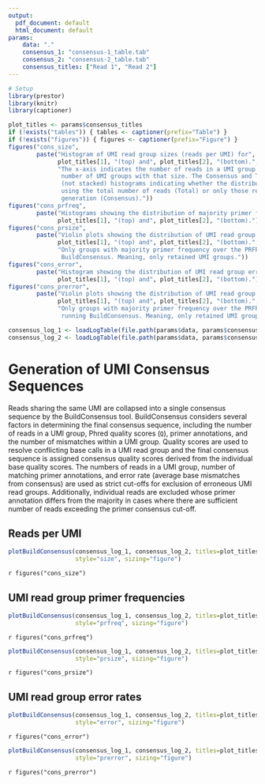 ```yaml
---
output:
  pdf_document: default
  html_document: default
params:
    data: "."
    consensus_1: "consensus-1_table.tab"
    consensus_2: "consensus-2_table.tab"
    consensus_titles: ["Read 1", "Read 2"]
---
```


```R
# Setup
library(prestor)
library(knitr)
library(captioner)

plot_titles <- params$consensus_titles
if (!exists("tables")) { tables <- captioner(prefix="Table") }
if (!exists("figures")) { figures <- captioner(prefix="Figure") }
figures("cons_size", 
        paste("Histogram of UMI read group sizes (reads per UMI) for",  
              plot_titles[1], "(top) and", plot_titles[2], "(bottom).",
              "The x-axis indicates the number of reads in a UMI group and the y-axis is the 
               number of UMI groups with that size. The Consensus and Total bars are overlayed 
               (not stacked) histograms indicating whether the distribution has been calculated 
               using the total number of reads (Total) or only those reads used for consensus 
               generation (Consensus)."))
figures("cons_prfreq", 
        paste("Histograms showing the distribution of majority primer frequency for all UMI read groups for",
              plot_titles[1], "(top) and", plot_titles[2], "(bottom)."))
figures("cons_prsize", 
        paste("Violin plots showing the distribution of UMI read group sizes by majority primer for",
              plot_titles[1], "(top) and", plot_titles[2], "(bottom).",
              "Only groups with majority primer frequency over the PRFREQ threshold set when running
               BuildConsensus. Meaning, only retained UMI groups."))
figures("cons_error", 
        paste("Histogram showing the distribution of UMI read group error rates for",
              plot_titles[1], "(top) and", plot_titles[2], "(bottom)."))
figures("cons_prerror", 
        paste("Violin plots showing the distribution of UMI read group error rates by majority primer for",
              plot_titles[1], "(top) and", plot_titles[2], "(bottom).",
              "Only groups with majority primer frequency over the PRFREQ threshold set when 
               running BuildConsensus. Meaning, only retained UMI groups."))
```

```r
consensus_log_1 <- loadLogTable(file.path(params$data, params$consensus_1))
consensus_log_2 <- loadLogTable(file.path(params$data, params$consensus_2))
```

# Generation of UMI Consensus Sequences

Reads sharing the same UMI are collapsed into a single consensus sequence by
the BuildConsensus tool. BuildConsensus considers several factors in determining
the final consensus sequence, including the number of reads in a UMI group, 
Phred quality scores (`Q`), primer annotations, and the number of mismatches 
within a UMI group. Quality scores are used to resolve conflicting base calls in
a UMI read group and the final consensus sequence is assigned consensus quality 
scores derived from the individual base quality scores. The numbers of reads in a UMI
group, number of matching primer annotations, and error rate (average base mismatches from 
consensus) are used as strict cut-offs for exclusion of erroneous UMI read groups.
Additionally, individual reads are excluded whose primer annotation differs from 
the majority in cases where there are sufficient number of reads exceeding 
the primer consensus cut-off.

## Reads per UMI

```r
plotBuildConsensus(consensus_log_1, consensus_log_2, titles=plot_titles, 
                   style="size", sizing="figure")
```

`r figures("cons_size")`

## UMI read group primer frequencies

```r
plotBuildConsensus(consensus_log_1, consensus_log_2, titles=plot_titles, 
                   style="prfreq", sizing="figure")
```

`r figures("cons_prfreq")`

```r
plotBuildConsensus(consensus_log_1, consensus_log_2, titles=plot_titles, 
                   style="prsize", sizing="figure")
```

`r figures("cons_prsize")`

## UMI read group error rates

```r
plotBuildConsensus(consensus_log_1, consensus_log_2, titles=plot_titles, 
                   style="error", sizing="figure")
```

`r figures("cons_error")`

```r
plotBuildConsensus(consensus_log_1, consensus_log_2, titles=plot_titles, 
                   style="prerror", sizing="figure")
```

`r figures("cons_prerror")`
